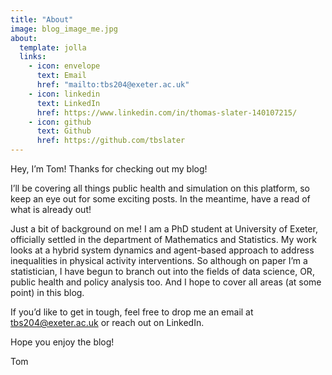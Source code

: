 ```yaml
---
title: "About"
image: blog_image_me.jpg
about:
  template: jolla
  links:
    - icon: envelope
      text: Email
      href: "mailto:tbs204@exeter.ac.uk"
    - icon: linkedin
      text: LinkedIn
      href: https://www.linkedin.com/in/thomas-slater-140107215/
    - icon: github
      text: Github
      href: https://github.com/tbslater
---
```


Hey, I'm Tom! Thanks for checking out my blog!

I'll be covering all things public health and simulation on this platform, so keep an eye out for some exciting posts. In the meantime, have a read of what is already out!

Just a bit of background on me! I am a PhD student at University of Exeter, officially settled in the department of Mathematics and Statistics. My work looks at a hybrid system dynamics and agent-based approach to address inequalities in physical activity interventions. So although on paper I'm a statistician, I have begun to branch out into the fields of data science, OR, public health and policy analysis too. And I hope to cover all areas (at some point) in this blog.

If you'd like to get in tough, feel free to drop me an email at [tbs204\@exeter.ac.uk](mailto:tbs204@exeter.ac.uk){.email} or reach out on LinkedIn.

Hope you enjoy the blog!

Tom
